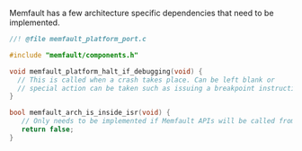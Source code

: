 Memfault has a few architecture specific dependencies that need to be implemented.

```c
//! @file memfault_platform_port.c

#include "memfault/components.h"

void memfault_platform_halt_if_debugging(void) {
  // This is called when a crash takes place. Can be left blank or
  // special action can be taken such as issuing a breakpoint instruction
}

bool memfault_arch_is_inside_isr(void) {
   // Only needs to be implemented if Memfault APIs will be called from ISRs
   return false;
}
```
